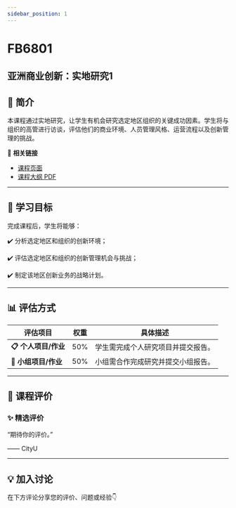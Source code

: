 ```yaml
---
sidebar_position: 1
---
```


# FB6801
## 亚洲商业创新：实地研究1

## **📘 简介**
本课程通过实地研究，让学生有机会研究选定地区组织的关键成功因素。学生将与组织的高管进行访谈，评估他们的商业环境、人员管理风格、运营流程以及创新管理的挑战。

🔗 **相关链接**
- [课程页面](https://www.cityu.edu.hk/catalogue/pg/202526/course/FB6801.htm)
- [课程大纲 PDF](https://www.cityu.edu.hk/catalogue/pg/202526/course/FB6801.pdf)

---

## **🎯 学习目标**

完成课程后，学生将能够：


✔️ 分析选定地区和组织的创新环境；

✔️ 评估选定地区和组织的创新管理机会与挑战；

✔️ 制定该地区创新业务的战略计划。

---

## **📊 评估方式**

| **评估项目**             | **权重** | **具体描述**                                                                                     |
|-------------------------|---------|-----------------------------------------------------------------------------------------------|
| **📋 个人项目/作业**      | 50%     | 学生需完成个人研究项目并提交报告。                                                              |
| **📝 小组项目/作业**      | 50%     | 小组需合作完成研究并提交小组报告。                                                              |

---

## **💬 课程评价**

### ✨ **精选评价**
<div className={commentStyles.commentBox}>
    <p className={commentStyles.commentText}>
        “期待你的评价。”
    </p>
    <p className={commentStyles.commentAuthor}>—— CityU</p>
</div>

---

## **💡 加入讨论**

在下方评论分享您的评价、问题或经验👇
<Utterances />